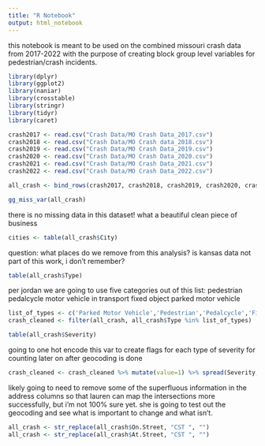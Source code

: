 ```yaml
---
title: "R Notebook"
output: html_notebook
---
```

this notebook is meant to be used on the combined missouri crash data from 2017-2022 with the purpose of creating block group level variables for pedestrian/crash incidents.

```r
library(dplyr)
library(ggplot2)
library(naniar)
library(crosstable)
library(stringr)
library(tidyr)
library(caret)
```
```r
crash2017 <- read.csv("Crash Data/MO Crash Data_2017.csv")
crash2018 <- read.csv("Crash Data/MO Crash data_2018.csv")
crash2019 <- read.csv("Crash Data/MO Crash Data_2019.csv")
crash2020 <- read.csv("Crash Data/MO Crash Data_2020.csv")
crash2021 <- read.csv("Crash Data/MO Crash Data_2021.csv")
crash2022 <- read.csv("Crash Data/MO Crash Data_2022.csv")
```
```r
all_crash <- bind_rows(crash2017, crash2018, crash2019, crash2020, crash2021, crash2022)
```
```r
gg_miss_var(all_crash)
```
there is no missing data in this dataset! what a beautiful clean piece of business
```r
cities <- table(all_crash$City)
```
question: what places do we remove from this analysis? is kansas data not part of this work, i don't remember?

```r
table(all_crash$Type)
```
per jordan we are going to use five categories out of this list:
pedestrian
pedalcycle
motor vehicle in transport
fixed object
parked motor vehicle
```r
list_of_types <- c('Parked Motor Vehicle','Pedestrian','Pedalcycle','Fixed Object','Motor Vehicle in Transport')
crash_cleaned <- filter(all_crash, all_crash$Type %in% list_of_types)
```

```r
table(all_crash$Severity)
```
going to one hot encode this var to create flags for each type of severity for counting later on after geocoding is done
```r
crash_cleaned <- crash_cleaned %>% mutate(value=1) %>% spread(Severity, value, fill=0)
```

likely going to need to remove some of the superfluous information in the address columns so that lauren can map the intersections more successfully, but i'm not 100% sure yet. she is going to test out the geocoding and see what is important to change and what isn't. 
```r
all_crash <- str_replace(all_crash$On.Street, "CST ", "")
all_crash <- str_replace(all_crash$At.Street, "CST ", "")

```

